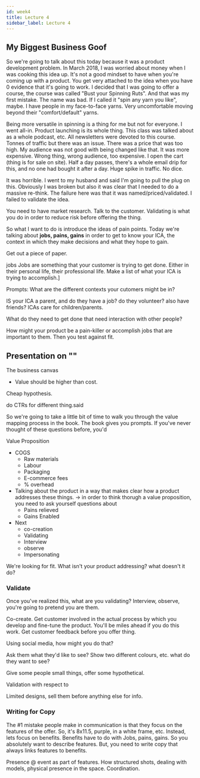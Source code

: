 ```yaml
---
id: week4
title: Lecture 4
sidebar_label: Lecture 4
---
```


## My Biggest Business Goof
So we're going to talk about this today because it was a product development problem. In March 2018, I was worried about money when I was cooking this idea up. It's not a good mindset to have when you're coming up with a product. You get very attached to the idea when you have 0 evidence that it's going to work. I decided that I was going to offer a course, the course was called "Bust your Spinning Ruts". And that was my first mistake. The name was bad. If I called it "spin any yarn you like", maybe. I have people in my face-to-face yarns. Very uncomfortable moving beyond their "comfort/default" yarns.

Being more versatile in spinning is a thing for me but not for everyone. I went all-in. Product launching is its whole thing. This class was talked about as a whole podcast, etc. All newsletters were devoted to this course. Tonnes of traffic but there was an issue. There was a price that was too high. My audience was not good with being changed like that. It was more expensive. Wrong thing, wrong audience, too expensive. I open the cart (thing is for sale on site). Half a day passes, there's a whole email drip for this, and no one had bought it after a day. Huge spike in traffic. No dice.

It was horrible. I went to my husband and said I'm going to pull the plug on this. Obviously I was broken but also it was clear that I needed to do a massive re-think. The failure here was that it was named/priced/validated. I failed to validate the idea. 

You need to have market research. Talk to the customer. Validating is what you do in order to reduce risk before offering the thing.

So what I want to do is introduce the ideas of pain points. Today we're talking about **jobs, pains, gains** in order to get to know your ICA, the context in which they make decisions and what they hope to gain. 

Get out a piece of paper.

jobs
Jobs are something that your customer is trying to get done. Either in their personal life, their professional life. Make a list of what your ICA is trying to accomplish.]

Prompts: What are the different contexts your cutomers might be in? 

IS your ICA a parent, and do they have a job? do they volunteer? also have friends? ICAs care for children/parents.

What do they need to get done that need interaction with other people?

How might your product be a pain-killer or accomplish jobs that are important to them. Then you test against fit. 

## Presentation on ""
The business canvas
- Value should be higher than cost.

Cheap hypothesis. 

do CTRs for different thing.said

So we're going to take a little bit of time to walk you through the value mapping process in the book. The book gives you prompts. If you've never thought of these questions before, you'd 

Value Proposition
- COGS
    - Raw materials
    - Labour
    - Packaging
    - E-commerce fees
    - % overhead
- Talking about the product in a way that makes clear how a product addresses these things. -> in order to think thorugh a value proposition, you need to ask yourself questions about
    - Pains relieved
    - Gains Enabled
- Next
    - co-creation
    - Validating
    - Interview
    - observe
    - Impersonating

We're looking for fit. What isn't your product addressing? what doesn't it do?

### Validate
Once you've realized this, what are you validating? Interview, observe, you're going to pretend you are them.

Co-create. Get customer involved in the actual process by which you develop and fine-tune the product. You'll be miles ahead if you do this work. Get customer feedback before you offer thing.

Using social media, how might you do that?

Ask them what they'd like to see? Show two different colours, etc. what do they want to see?

Give some people small things, offer some hypothetical. 

Validation with respect to 

Limited designs, sell them before anything else for info.

### Writing for Copy
The #1 mistake people make in communication is that they focus on the features of the offer. So, it's 8x11.5, purple, in a white frame, etc. Instead, lets focus on benefits. Benefits have to do with Jobs, pains, gains. So you absolutely want to describe features. But, you need to write copy that always links features to benefits. 

Presence @ event as part of features. How structured shots, dealing with models, physical presence in the space. Coordination.
